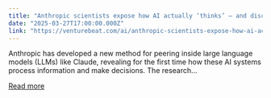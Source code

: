 ```yaml
---
title: "Anthropic scientists expose how AI actually ‘thinks’ — and discover it secretly plans ahead and sometimes lies"
date: "2025-03-27T17:00:00.000Z"
link: "https://venturebeat.com/ai/anthropic-scientists-expose-how-ai-actually-thinks-and-discover-it-secretly-plans-ahead-and-sometimes-lies/"
---
```


Anthropic has developed a new method for peering inside large language models (LLMs) like Claude, revealing for the first time how these AI systems process information and make decisions. The research...

[Read more](https://venturebeat.com/ai/anthropic-scientists-expose-how-ai-actually-thinks-and-discover-it-secretly-plans-ahead-and-sometimes-lies/)
